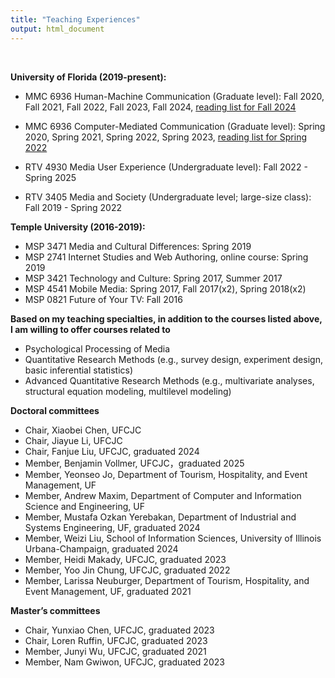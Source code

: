 ```yaml
---
title: "Teaching Experiences"
output: html_document
---
```

&nbsp;
&nbsp;

**University of Florida (2019-present):**

- MMC 6936 Human-Machine Communication (Graduate level): Fall 2020, Fall 2021, Fall 2022, Fall 2023, Fall 2024, [reading list for Fall 2024](Files/HMC reading list 2024.pdf)
 
- MMC 6936 Computer-Mediated Communication (Graduate level): Spring 2020, Spring 2021, Spring 2022, Spring 2023, [reading list for Spring 2022](Files/CMC readings.pdf) 
 
- RTV 4930 Media User Experience (Undergraduate level): Fall 2022 - Spring 2025
 
- RTV 3405 Media and Society (Undergraduate level; large-size class): Fall 2019 - Spring 2022

**Temple University (2016-2019):**

- MSP 3471 Media and Cultural Differences: Spring 2019
- MSP 2741 Internet Studies and Web Authoring, online course: Spring 2019
- MSP 3421 Technology and Culture: Spring 2017, Summer 2017
- MSP 4541 Mobile Media: Spring 2017, Fall 2017(x2), Spring 2018(x2)
- MSP 0821 Future of Your TV: Fall 2016

**Based on my teaching specialties, in addition to the courses listed above, I am willing to offer courses related to**

- Psychological Processing of Media
- Quantitative Research Methods (e.g., survey design, experiment design, basic inferential statistics)
- Advanced Quantitative Research Methods (e.g., multivariate analyses, structural equation modeling, multilevel modeling)

**Doctoral committees**

- Chair, Xiaobei Chen, UFCJC
- Chair, Jiayue Li, UFCJC
- Chair, Fanjue Liu, UFCJC, graduated 2024
- Member, Benjamin Vollmer, UFCJC，graduated 2025
- Member, Yeonseo Jo, Department of Tourism, Hospitality, and Event Management, UF
- Member, Andrew Maxim, Department of Computer and Information Science and Engineering, UF
- Member, Mustafa Ozkan Yerebakan, Department of Industrial and Systems Engineering, UF, graduated 2024
- Member, Weizi Liu, School of Information Sciences, University of Illinois Urbana-Champaign, graduated 2024
- Member, Heidi Makady, UFCJC, graduated 2023
- Member, Yoo Jin Chung, UFCJC, graduated 2022
- Member, Larissa Neuburger, Department of Tourism, Hospitality, and Event Management, UF, graduated 2021

**Master's committees**

- Chair, Yunxiao Chen, UFCJC, graduated 2023
- Chair, Loren Ruffin, UFCJC, graduated 2023
- Member, Junyi Wu, UFCJC, graduated 2021
- Member, Nam Gwiwon, UFCJC, graduated 2023

